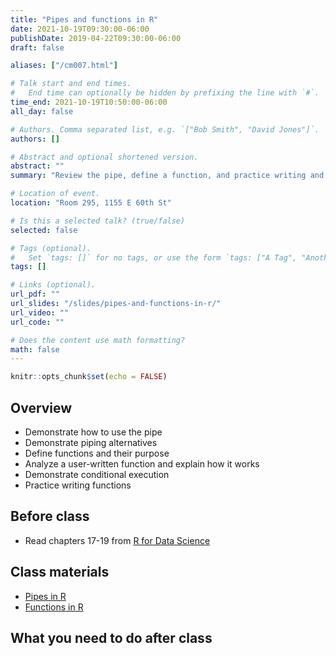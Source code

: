 ```yaml
---
title: "Pipes and functions in R"
date: 2021-10-19T09:30:00-06:00
publishDate: 2019-04-22T09:30:00-06:00
draft: false

aliases: ["/cm007.html"]

# Talk start and end times.
#   End time can optionally be hidden by prefixing the line with `#`.
time_end: 2021-10-19T10:50:00-06:00
all_day: false

# Authors. Comma separated list, e.g. `["Bob Smith", "David Jones"]`.
authors: []

# Abstract and optional shortened version.
abstract: ""
summary: "Review the pipe, define a function, and practice writing and debugging functions."

# Location of event.
location: "Room 295, 1155 E 60th St"

# Is this a selected talk? (true/false)
selected: false

# Tags (optional).
#   Set `tags: []` for no tags, or use the form `tags: ["A Tag", "Another Tag"]` for one or more tags.
tags: []

# Links (optional).
url_pdf: ""
url_slides: "/slides/pipes-and-functions-in-r/"
url_video: ""
url_code: ""

# Does the content use math formatting?
math: false
---
```


```r
knitr::opts_chunk$set(echo = FALSE)
```

## Overview

* Demonstrate how to use the pipe
* Demonstrate piping alternatives
* Define functions and their purpose
* Analyze a user-written function and explain how it works
* Demonstrate conditional execution
* Practice writing functions

## Before class

* Read chapters 17-19 from [R for Data Science](http://r4ds.had.co.nz/)

## Class materials

* [Pipes in R](/notes/pipes/)
* [Functions in R](/notes/functions/)

## What you need to do after class
